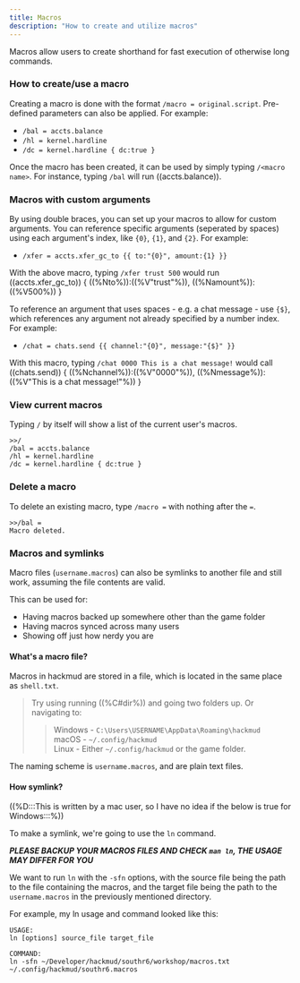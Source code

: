 ```yaml
---
title: Macros
description: "How to create and utilize macros"
---
```


Macros allow users to create shorthand for fast execution of otherwise long commands.

### How to create/use a macro

Creating a macro is done with the format `/macro = original.script`. Pre-defined parameters can also be applied. For example:

- `/bal = accts.balance`
- `/hl = kernel.hardline`
- `/dc = kernel.hardline { dc:true }`

Once the macro has been created, it can be used by simply typing `/<macro name>`. For instance, typing `/bal` will run ((accts.balance)).

### Macros with custom arguments

By using double braces, you can set up your macros to allow for custom arguments. You can reference specific arguments (seperated by spaces) using each argument's index, like `{0}`, `{1}`, and `{2}`. For example:

- `/xfer = accts.xfer_gc_to {{ to:"{0}", amount:{1} }}`

With the above macro, typing `/xfer trust 500` would run ((accts.xfer_gc_to)) \{ ((%Nto%)):((%V"trust"%)), ((%Namount%)):((%V500%)) \}

To reference an argument that uses spaces - e.g. a chat message - use `{$}`, which references any argument not already specified by a number index. For example:

- `/chat = chats.send {{ channel:"{0}", message:"{$}" }}`

With this macro, typing `/chat 0000 This is a chat message!` would call ((chats.send)) \{ ((%Nchannel%)):((%V"0000"%)), ((%Nmessage%)):((%V"This is a chat message!"%)) \}

### View current macros

Typing `/` by itself will show a list of the current user's macros.

```
>>/
/bal = accts.balance
/hl = kernel.hardline
/dc = kernel.hardline { dc:true }
```

### Delete a macro

To delete an existing macro, type `/macro =` with nothing after the `=`.

```
>>/bal =
Macro deleted.
```

### Macros and symlinks

Macro files (`username.macros`) can also be symlinks to another file and still work, assuming the file contents are valid.

This can be used for:

- Having macros backed up somewhere other than the game folder
- Having macros synced across many users
- Showing off just how nerdy you are

#### What's a macro file?

Macros in hackmud are stored in a file, which is located in the same place as `shell.txt`.

> Try using running ((%C#dir%)) and going two folders up. Or navigating to:
> > Windows - `C:\Users\USERNAME\AppData\Roaming\hackmud`\
> > macOS - `~/.config/hackmud`\
> > Linux - Either `~/.config/hackmud` or the game folder.

The naming scheme is `username.macros`, and are plain text files.

#### How symlink?

((%D:::This is written by a mac user, so I have no idea if the below is true for Windows:::%))

To make a symlink, we're going to use the `ln` command.

***PLEASE BACKUP YOUR MACROS FILES AND CHECK `man ln`, THE USAGE MAY DIFFER FOR YOU***

We want to run `ln` with the `-sfn` options, with the source file being the path to the file containing the macros, and the target file being the path to the `username.macros` in the previously mentioned directory.

For example, my ln usage and command looked like this:

```
USAGE:
ln [options] source_file target_file

COMMAND:
ln -sfn ~/Developer/hackmud/southr6/workshop/macros.txt ~/.config/hackmud/southr6.macros
```
